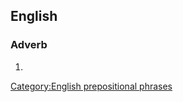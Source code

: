 ==English==

===Adverb===
{{infl|en|adverb|head=[[to]] [[a]] [[tee]]}}

# {{alternative form of|[[to a T]]}}

[[Category:English prepositional phrases]]